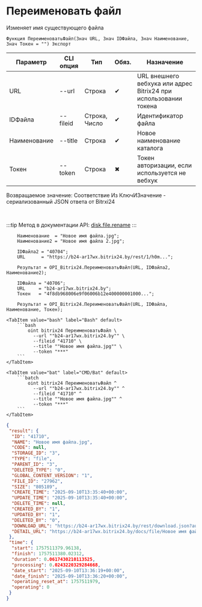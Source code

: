 ﻿---
sidebar_position: 10
description: Переименовать файл и другие функции для работы с Bitrix24 в Открытом пакете интеграций - бесплатной open-source библиотеке интеграций для 1С:Предприятие 8, OneScript и CLI
keywords: [1C, 1С, 1С:Предприятие, 1С:Предприятие 8.3, API, Интеграция, Сервисы, Обмен, OneScript, CLI, Bitrix24]
---


# Переименовать файл
 Изменяет имя существующего файла



`Функция ПереименоватьФайл(Знач URL, Знач IDФайла, Знач Наименование, Знач Токен = "") Экспорт`

  | Параметр | CLI опция | Тип | Обяз. | Назначение |
  |-|-|-|-|-|
  | URL | --url | Строка | &#x2714; | URL внешнего вебхука или адрес Bitrix24 при использовании токена |
  | IDФайла | --fileid | Строка, Число | &#x2714; | Идентификатор файла |
  | Наименование | --title | Строка | &#x2714; | Новое наименование каталога |
  | Токен | --token | Строка | &#x2716; | Токен авторизации, если используется не вебхук |

  
  Возвращаемое значение:   Соответствие Из КлючИЗначение - сериализованный JSON ответа от Bitrxi24

<br/>

:::tip
Метод в документации API: [disk.file.rename](https://dev.1c-bitrix.ru/rest_help/disk/file/disk_file_rename.php)
:::
<br/>



```bsl title="Пример использования для 1С:Предприятие/OneScript"
    Наименование  = "Новое имя файла.jpg";
    Наименование2 = "Новое имя файла 2.jpg";

    IDФайла2 = "40704";
    URL      = "https://b24-ar17wx.bitrix24.by/rest/1/h0m...";

    Результат = OPI_Bitrix24.ПереименоватьФайл(URL, IDФайла2, Наименование2);

    IDФайла = "40706";
    URL     = "b24-ar17wx.bitrix24.by";
    Токен   = "4f8db968006e9f06006b12e400000001000...";

    Результат = OPI_Bitrix24.ПереименоватьФайл(URL, IDФайла, Наименование, Токен);
```
    

 <Tabs>
  
    <TabItem value="bash" label="Bash" default>
        ```bash
            oint bitrix24 ПереименоватьФайл \
              --url ""b24-ar17wx.bitrix24.by"" \
              --fileid "41710" \
              --title ""Новое имя файла.jpg"" \
              --token "***"
        ```
    </TabItem>
  
    <TabItem value="bat" label="CMD/Bat" default>
        ```batch
            oint bitrix24 ПереименоватьФайл ^
              --url ""b24-ar17wx.bitrix24.by"" ^
              --fileid "41710" ^
              --title ""Новое имя файла.jpg"" ^
              --token "***"
        ```
    </TabItem>
</Tabs>


```json title="Результат"
{
 "result": {
  "ID": "41710",
  "NAME": "Новое имя файла.jpg",
  "CODE": null,
  "STORAGE_ID": "3",
  "TYPE": "file",
  "PARENT_ID": "3",
  "DELETED_TYPE": "0",
  "GLOBAL_CONTENT_VERSION": "1",
  "FILE_ID": "27962",
  "SIZE": "805189",
  "CREATE_TIME": "2025-09-10T13:35:40+00:00",
  "UPDATE_TIME": "2025-09-10T13:35:40+00:00",
  "DELETE_TIME": null,
  "CREATED_BY": "1",
  "UPDATED_BY": "1",
  "DELETED_BY": "0",
  "DOWNLOAD_URL": "https://b24-ar17wx.bitrix24.by/rest/download.json?auth=6b8bc168006e9f06006b12e4000000010000070cb1147ad3d2dd512546684cac2f805f&token=disk%7CaWQ9NDE3MTAmXz00UW52b0xrTTlHUlhsUWlsbzJuMHlwWFZ3c1Z1Y1VVbg%3D%3D%7CImRvd25sb2FkfGRpc2t8YVdROU5ERTNNVEFtWHowMFVXNTJiMHhyVFRsSFVsaHNVV2xzYnpKdU1IbHdXRlozYzFaMVkxVlZiZz09fDZiOGJjMTY4MDA2ZTlmMDYwMDZiMTJlNDAwMDAwMDAxMDAwMDA3MGNiMTE0N2FkM2QyZGQ1MTI1NDY2ODRjYWMyZjgwNWYi.MSanVgoQF3%2FsihUlcxzTkU7I9HT2y31ayN3CmGPLJVg%3D",
  "DETAIL_URL": "https://b24-ar17wx.bitrix24.by/docs/file/Новое имя файла.jpg"
 },
 "time": {
  "start": 1757511379.96138,
  "finish": 1757511380.02312,
  "duration": 0.0617430210113525,
  "processing": 0.0243220329284668,
  "date_start": "2025-09-10T13:36:19+00:00",
  "date_finish": "2025-09-10T13:36:20+00:00",
  "operating_reset_at": 1757511979,
  "operating": 0
 }
}
```
